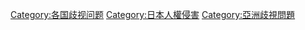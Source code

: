 [[Category:各国歧视问题|Category:各国歧视问题]]
[[Category:日本人權侵害|Category:日本人權侵害]]
[[Category:亞洲歧視問題|Category:亞洲歧視問題]]